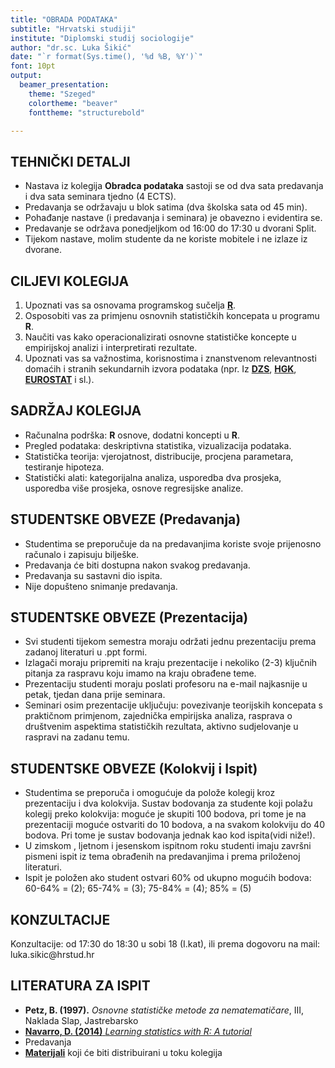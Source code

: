 ```yaml
---
title: "OBRADA PODATAKA"
subtitle: "Hrvatski studiji"
institute: "Diplomski studij sociologije"
author: "dr.sc. Luka Šikić"
date: "`r format(Sys.time(), '%d %B, %Y')`"
font: 10pt
output: 
  beamer_presentation:
    theme: "Szeged"
    colortheme: "beaver"
    fonttheme: "structurebold"

---
```


## TEHNIČKI DETALJI

- Nastava iz kolegija **Obradca podataka** sastoji se od dva sata predavanja i dva sata seminara tjedno (4 ECTS). 
- Predavanja se održavaju u blok satima (dva školska sata od 45 min).
- Pohađanje nastave (i predavanja i seminara) je obavezno i evidentira se. 
- Predavanje se održava ponedjeljkom od 16:00 do 17:30 u dvorani Split. 
- Tijekom nastave, molim studente da ne koriste mobitele i ne izlaze iz dvorane.


## CILJEVI KOLEGIJA

1. Upoznati vas sa osnovama programskog sučelja [**R**](https://rstudio.com/).
2. Osposobiti vas za primjenu osnovnih statističkih koncepata u programu **R**. 
3. Naučiti vas kako operacionalizirati osnovne statističke koncepte u empirijskoj analizi i interpretirati rezultate. 
4. Upoznati vas sa važnostima, korisnostima i znanstvenom relevantnosti domaćih i stranih sekundarnih izvora podataka (npr. Iz [**DZS**](https://www.dzs.hr/), [**HGK**](https://www.hgk.hr/), [**EUROSTAT**](https://ec.europa.eu/eurostat/data/database) i sl.).


## SADRŽAJ KOLEGIJA

- Računalna podrška: **R** osnove, dodatni koncepti u **R**.
- Pregled podataka: deskriptivna statistika, vizualizacija podataka.
- Statistička teorija: vjerojatnost, distribucije, procjena parametara, testiranje hipoteza.
- Statistički alati: kategorijalna analiza, usporedba dva prosjeka, usporedba više prosjeka, osnove regresijske analize.


## STUDENTSKE OBVEZE (Predavanja)

- Studentima se preporučuje da na predavanjima koriste svoje prijenosno računalo i zapisuju bilješke.
- Predavanja će biti dostupna nakon svakog predavanja.
- Predavanja su sastavni dio ispita.
- Nije dopušteno snimanje predavanja.


## STUDENTSKE OBVEZE (Prezentacija)

- Svi studenti tijekom semestra moraju održati jednu prezentaciju prema zadanoj literaturi u .ppt formi.   
- Izlagači  moraju pripremiti na kraju prezentacije i nekoliko (2-3) ključnih pitanja za raspravu koju imamo na kraju obrađene teme.
- Prezentaciju studenti moraju poslati profesoru na e-mail najkasnije u petak, tjedan dana prije seminara. 
- Seminari osim prezentacije uključuju: povezivanje teorijskih koncepata s praktičnom primjenom, zajednička empirijska analiza, rasprava o društvenim aspektima statističkih rezultata, aktivno sudjelovanje u raspravi na zadanu temu.


## STUDENTSKE OBVEZE (Kolokvij i Ispit)

- Studentima se preporuča i omogućuje da polože kolegij kroz prezentaciju i dva kolokvija. Sustav bodovanja za studente koji polažu kolegij preko kolokvija: moguće je skupiti 100 bodova, pri tome je na prezentaciji moguće ostvariti do 10 bodova, a na svakom kolokviju do 40 bodova. Pri tome je sustav bodovanja jednak kao kod ispita(vidi niže!).
- U zimskom , ljetnom   i jesenskom  ispitnom roku studenti imaju završni pismeni ispit iz tema obrađenih na predavanjima i prema priloženoj literaturi. 
- Ispit je položen ako student ostvari 60% od ukupno mogućih bodova: 60-64% = (2); 65-74% = (3); 75-84% = (4); 85% = (5)

## KONZULTACIJE

Konzultacije:  od 17:30 do 18:30 u sobi 18 (I.kat), ili prema dogovoru na mail: luka.sikic@hrstud.hr

## LITERATURA ZA ISPIT

- **Petz, B. (1997).** *Osnovne statističke metode za nematematičare*, III, Naklada  Slap, Jastrebarsko
- [**Navarro, D. (2014)** *Learning statistics with R: A tutorial*](https://learningstatisticswithr.com/)
- Predavanja
- [**Materijali**](https://github.com/BrbanMiro/Obrada-podataka) koji će biti distribuirani u toku kolegija



